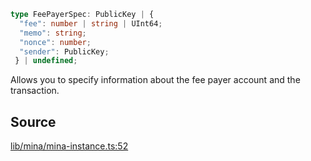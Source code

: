 ```ts
type FeePayerSpec: PublicKey | {
  "fee": number | string | UInt64;
  "memo": string;
  "nonce": number;
  "sender": PublicKey;
 } | undefined;
```

Allows you to specify information about the fee payer account and the transaction.

## Source

[lib/mina/mina-instance.ts:52](https://github.com/o1-labs/o1js/blob/081e48fe103a96db7083cdaea72a409cca3182c3/src/lib/mina/mina-instance.ts#L52)
